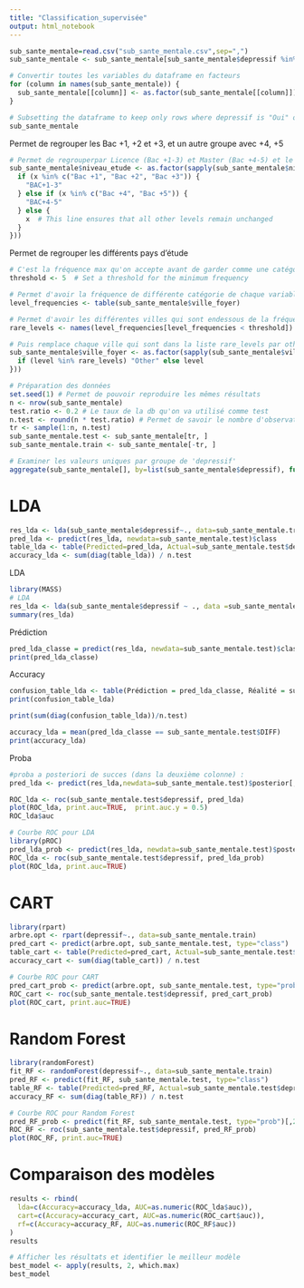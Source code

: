 ```yaml
---
title: "Classification_supervisée"
output: html_notebook
---
```


```r
sub_sante_mentale=read.csv("sub_sante_mentale.csv",sep=",")
sub_sante_mentale <- sub_sante_mentale[sub_sante_mentale$depressif %in% c("Oui", "Non"), ]

# Convertir toutes les variables du dataframe en facteurs
for (column in names(sub_sante_mentale)) {
  sub_sante_mentale[[column]] <- as.factor(sub_sante_mentale[[column]])
}

# Subsetting the dataframe to keep only rows where depressif is "Oui" or "Non"
sub_sante_mentale
```


Permet de regrouper les Bac +1, +2 et +3, et un autre groupe avec +4, +5
```r
# Permet de regrouperpar Licence (Bac +1-3) et Master (Bac +4-5) et le reste, comme ça on a moins de catégorie derrière, ça va aider pour l'acm, l'acf etc 
sub_sante_mentale$niveau_etude <- as.factor(sapply(sub_sante_mentale$niveau_etude, function(x) {
  if (x %in% c("Bac +1", "Bac +2", "Bac +3")) {
    "BAC+1-3"
  } else if (x %in% c("Bac +4", "Bac +5")) {
    "BAC+4-5"
  } else {
    x  # This line ensures that all other levels remain unchanged
  }
}))
```


Permet de regrouper les différents pays d'étude
```r
# C'est la fréquence max qu'on accepte avant de garder comme une catégorie
threshold <- 5  # Set a threshold for the minimum frequency

# Permet d'avoir la fréquence de différente catégorie de chaque variable de la subdatabase
level_frequencies <- table(sub_sante_mentale$ville_foyer)

# Permet d'avoir les différentes villes qui sont endessous de la fréquence qu'on a mis
rare_levels <- names(level_frequencies[level_frequencies < threshold])

# Puis remplace chaque ville qui sont dans la liste rare_levels par other dansla subdatabase
sub_sante_mentale$ville_foyer <- as.factor(sapply(sub_sante_mentale$ville_foyer, function(level) {
  if (level %in% rare_levels) "Other" else level
}))
```




```r
# Préparation des données
set.seed(1) # Permet de pouvoir reproduire les mêmes résultats
n <- nrow(sub_sante_mentale) 
test.ratio <- 0.2 # Le taux de la db qu'on va utilisé comme test
n.test <- round(n * test.ratio) # Permet de savoir le nombre d'observation pour les test
tr <- sample(1:n, n.test)  
sub_sante_mentale.test <- sub_sante_mentale[tr, ] 
sub_sante_mentale.train <- sub_sante_mentale[-tr, ]

```

```r

# Examiner les valeurs uniques par groupe de 'depressif'
aggregate(sub_sante_mentale[], by=list(sub_sante_mentale$depressif), function(x) length(unique(x)))


```


# LDA
```r
res_lda <- lda(sub_sante_mentale$depressif~., data=sub_sante_mentale.train)
pred_lda <- predict(res_lda, newdata=sub_sante_mentale.test)$class
table_lda <- table(Predicted=pred_lda, Actual=sub_sante_mentale.test$depressif)
accuracy_lda <- sum(diag(table_lda)) / n.test
```


LDA
```r
library(MASS)
# LDA
res_lda <- lda(sub_sante_mentale$depressif ~ ., data =sub_sante_mentale)
summary(res_lda)
```

Prédiction
```r
pred_lda_classe = predict(res_lda, newdata=sub_sante_mentale.test)$class
print(pred_lda_classe)
```


Accuracy
```r
confusion_table_lda <- table(Prédiction = pred_lda_classe, Réalité = sub_sante_mentale.test$depressif)
print(confusion_table_lda)

print(sum(diag(confusion_table_lda))/n.test)

accuracy_lda = mean(pred_lda_classe == sub_sante_mentale.test$DIFF)
print(accuracy_lda)
```



Proba
```r
#proba a posteriori de succes (dans la deuxième colonne) : 
pred_lda <- predict(res_lda,newdata=sub_sante_mentale.test)$posterior[,2] 

ROC_lda <- roc(sub_sante_mentale.test$depressif, pred_lda)
plot(ROC_lda, print.auc=TRUE,  print.auc.y = 0.5)
ROC_lda$auc
```



```r
# Courbe ROC pour LDA
library(pROC)
pred_lda_prob <- predict(res_lda, newdata=sub_sante_mentale.test)$posterior[,2]
ROC_lda <- roc(sub_sante_mentale.test$depressif, pred_lda_prob)
plot(ROC_lda, print.auc=TRUE)
```


# CART

```r
library(rpart)
arbre.opt <- rpart(depressif~., data=sub_sante_mentale.train)
pred_cart <- predict(arbre.opt, sub_sante_mentale.test, type="class")
table_cart <- table(Predicted=pred_cart, Actual=sub_sante_mentale.test$depressif)
accuracy_cart <- sum(diag(table_cart)) / n.test

# Courbe ROC pour CART
pred_cart_prob <- predict(arbre.opt, sub_sante_mentale.test, type="prob")[,2]
ROC_cart <- roc(sub_sante_mentale.test$depressif, pred_cart_prob)
plot(ROC_cart, print.auc=TRUE)
```



# Random Forest

```r
library(randomForest)
fit_RF <- randomForest(depressif~., data=sub_sante_mentale.train)
pred_RF <- predict(fit_RF, sub_sante_mentale.test, type="class")
table_RF <- table(Predicted=pred_RF, Actual=sub_sante_mentale.test$depressif)
accuracy_RF <- sum(diag(table_RF)) / n.test

# Courbe ROC pour Random Forest
pred_RF_prob <- predict(fit_RF, sub_sante_mentale.test, type="prob")[,2]
ROC_RF <- roc(sub_sante_mentale.test$depressif, pred_RF_prob)
plot(ROC_RF, print.auc=TRUE)
```


# Comparaison des modèles
```r
results <- rbind(
  lda=c(Accuracy=accuracy_lda, AUC=as.numeric(ROC_lda$auc)),
  cart=c(Accuracy=accuracy_cart, AUC=as.numeric(ROC_cart$auc)),
  rf=c(Accuracy=accuracy_RF, AUC=as.numeric(ROC_RF$auc))
)
results

# Afficher les résultats et identifier le meilleur modèle
best_model <- apply(results, 2, which.max)
best_model
```

